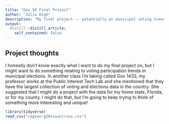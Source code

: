 ```yaml
---
title: "Gov 50 Final Project"
author: "Julia High"
description: "My final project -- potentially on municipal voting trends!"
output:
  distill::distill_article:
    self_contained: false
---
```




## Project thoughts

I honestly don't know exactly what I want to do my final project on, but I might want to do something relating to voting participation trends in municipal elections. In another class I'm taking called Gov 1433, my professor works at the Public Interest Tech Lab and she mentioned that they have the largest collection of voting and elections data in the country. She suggested that I might do a project with the data for my home state, Florida, or for my county. I might do that, but I'm going to keep trying to think of something more interesting and unique!



```r
library(tidyverse)
read_csv("region-g20+countries.csv")
```